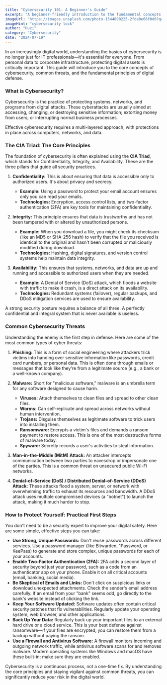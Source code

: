 ```yaml
---
title: "Cybersecurity 101: A Beginner's Guide"
excerpt: "A beginner-friendly introduction to the fundamental concepts of cybersecurity. Learn about the CIA triad, common threats like phishing and malware, and practical steps you can take to protect yourself online."
imageUrl: "https://images.unsplash.com/photo-1544890225-2fde0e66f0d0?q=80&w=1974&auto=format&fit=crop"
imageHint: "cybersecurity lock"
author: "Huzi"
category: "Cybersecurity"
date: "2024-07-19"
---
```


In an increasingly digital world, understanding the basics of cybersecurity is no longer just for IT professionals—it's essential for everyone. From personal data to corporate infrastructure, protecting digital assets is critically important. This guide will introduce you to the core concepts of cybersecurity, common threats, and the fundamental principles of digital defense.

### What is Cybersecurity?

Cybersecurity is the practice of protecting systems, networks, and programs from digital attacks. These cyberattacks are usually aimed at accessing, changing, or destroying sensitive information; extorting money from users; or interrupting normal business processes.

Effective cybersecurity requires a multi-layered approach, with protections in place across computers, networks, and data.

### The CIA Triad: The Core Principles

The foundation of cybersecurity is often explained using the **CIA Triad**, which stands for Confidentiality, Integrity, and Availability. These are the three pillars that guide all security practices.

1.  **Confidentiality:** This is about ensuring that data is accessible only to authorized users. It's about privacy and secrecy.
    -   **Example:** Using a password to protect your email account ensures only you can read your emails.
    -   **Technologies:** Encryption, access control lists, and two-factor authentication (2FA) are key tools for maintaining confidentiality.

2.  **Integrity:** This principle ensures that data is trustworthy and has not been tampered with or altered by unauthorized persons.
    -   **Example:** When you download a file, you might check its checksum (like an MD5 or SHA-256 hash) to verify that the file you received is identical to the original and hasn't been corrupted or maliciously modified during download.
    -   **Technologies:** Hashing, digital signatures, and version control systems help maintain data integrity.

3.  **Availability:** This ensures that systems, networks, and data are up and running and accessible to authorized users when they are needed.
    -   **Example:** A Denial of Service (DoS) attack, which floods a website with traffic to make it crash, is a direct attack on its availability.
    -   **Technologies:** Redundant systems (failover), regular backups, and DDoS mitigation services are used to ensure availability.

A strong security posture requires a balance of all three. A perfectly confidential and integral system that is never available is useless.

### Common Cybersecurity Threats

Understanding the enemy is the first step in defense. Here are some of the most common types of cyber threats:

1.  **Phishing:** This is a form of social engineering where attackers trick victims into handing over sensitive information like passwords, credit card numbers, or personal data. This is often done through emails or messages that look like they're from a legitimate source (e.g., a bank or a well-known company).

2.  **Malware:** Short for "malicious software," malware is an umbrella term for any software designed to cause harm.
    -   **Viruses:** Attach themselves to clean files and spread to other clean files.
    -   **Worms:** Can self-replicate and spread across networks without human intervention.
    -   **Trojans:** Disguise themselves as legitimate software to trick users into installing them.
    -   **Ransomware:** Encrypts a victim's files and demands a ransom payment to restore access. This is one of the most destructive forms of malware today.
    -   **Spyware:** Secretly records a user's activities to steal information.

3.  **Man-in-the-Middle (MitM) Attack:** An attacker intercepts communication between two parties to eavesdrop or impersonate one of the parties. This is a common threat on unsecured public Wi-Fi networks.

4.  **Denial-of-Service (DoS) / Distributed Denial-of-Service (DDoS) Attack:** These attacks flood a system, server, or network with overwhelming traffic to exhaust its resources and bandwidth. A DDoS attack uses multiple compromised devices (a "botnet") to launch the attack, making it much harder to stop.

### How to Protect Yourself: Practical First Steps

You don't need to be a security expert to improve your digital safety. Here are some simple, effective steps you can take:

-   **Use Strong, Unique Passwords:** Don't reuse passwords across different services. Use a password manager (like Bitwarden, 1Password, or KeePass) to generate and store complex, unique passwords for each of your accounts.
-   **Enable Two-Factor Authentication (2FA):** 2FA adds a second layer of security beyond just your password, such as a code from an authenticator app on your phone. Enable it on all critical accounts (email, banking, social media).
-   **Be Skeptical of Emails and Links:** Don't click on suspicious links or download unexpected attachments. Check the sender's email address carefully. If an email from your "bank" seems odd, go directly to the bank's website instead of clicking the link.
-   **Keep Your Software Updated:** Software updates often contain critical security patches that fix vulnerabilities. Regularly update your operating system, web browser, and other applications.
-   **Back Up Your Data:** Regularly back up your important files to an external hard drive or a cloud service. This is your best defense against ransomware—if your files are encrypted, you can restore them from a backup without paying the ransom.
-   **Use a Firewall and Antivirus Software:** A firewall monitors incoming and outgoing network traffic, while antivirus software scans for and removes malware. Modern operating systems like Windows and macOS have these built-in; make sure they are enabled.

Cybersecurity is a continuous process, not a one-time fix. By understanding the core principles and staying vigilant against common threats, you can significantly reduce your risk in the digital world.